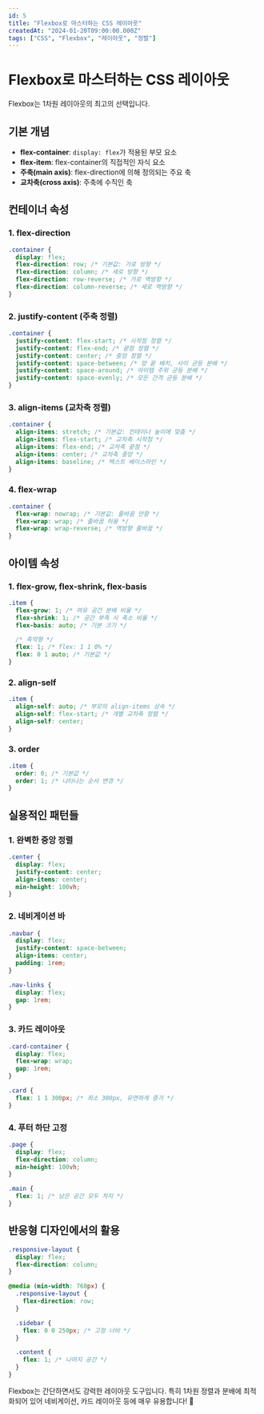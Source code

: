 ```yaml
---
id: 5
title: "Flexbox로 마스터하는 CSS 레이아웃"
createdAt: "2024-01-20T09:00:00.000Z"
tags: ["CSS", "Flexbox", "레이아웃", "정렬"]
---
```


# Flexbox로 마스터하는 CSS 레이아웃

Flexbox는 1차원 레이아웃의 최고의 선택입니다.

## 기본 개념

- **flex-container**: `display: flex`가 적용된 부모 요소
- **flex-item**: flex-container의 직접적인 자식 요소
- **주축(main axis)**: flex-direction에 의해 정의되는 주요 축
- **교차축(cross axis)**: 주축에 수직인 축

## 컨테이너 속성

### 1. flex-direction

```css
.container {
  display: flex;
  flex-direction: row; /* 기본값: 가로 방향 */
  flex-direction: column; /* 세로 방향 */
  flex-direction: row-reverse; /* 가로 역방향 */
  flex-direction: column-reverse; /* 세로 역방향 */
}
```

### 2. justify-content (주축 정렬)

```css
.container {
  justify-content: flex-start; /* 시작점 정렬 */
  justify-content: flex-end; /* 끝점 정렬 */
  justify-content: center; /* 중앙 정렬 */
  justify-content: space-between; /* 양 끝 배치, 사이 균등 분배 */
  justify-content: space-around; /* 아이템 주위 균등 분배 */
  justify-content: space-evenly; /* 모든 간격 균등 분배 */
}
```

### 3. align-items (교차축 정렬)

```css
.container {
  align-items: stretch; /* 기본값: 컨테이너 높이에 맞춤 */
  align-items: flex-start; /* 교차축 시작점 */
  align-items: flex-end; /* 교차축 끝점 */
  align-items: center; /* 교차축 중앙 */
  align-items: baseline; /* 텍스트 베이스라인 */
}
```

### 4. flex-wrap

```css
.container {
  flex-wrap: nowrap; /* 기본값: 줄바꿈 안함 */
  flex-wrap: wrap; /* 줄바꿈 허용 */
  flex-wrap: wrap-reverse; /* 역방향 줄바꿈 */
}
```

## 아이템 속성

### 1. flex-grow, flex-shrink, flex-basis

```css
.item {
  flex-grow: 1; /* 여유 공간 분배 비율 */
  flex-shrink: 1; /* 공간 부족 시 축소 비율 */
  flex-basis: auto; /* 기본 크기 */

  /* 축약형 */
  flex: 1; /* flex: 1 1 0% */
  flex: 0 1 auto; /* 기본값 */
}
```

### 2. align-self

```css
.item {
  align-self: auto; /* 부모의 align-items 상속 */
  align-self: flex-start; /* 개별 교차축 정렬 */
  align-self: center;
}
```

### 3. order

```css
.item {
  order: 0; /* 기본값 */
  order: 1; /* 나타나는 순서 변경 */
}
```

## 실용적인 패턴들

### 1. 완벽한 중앙 정렬

```css
.center {
  display: flex;
  justify-content: center;
  align-items: center;
  min-height: 100vh;
}
```

### 2. 네비게이션 바

```css
.navbar {
  display: flex;
  justify-content: space-between;
  align-items: center;
  padding: 1rem;
}

.nav-links {
  display: flex;
  gap: 1rem;
}
```

### 3. 카드 레이아웃

```css
.card-container {
  display: flex;
  flex-wrap: wrap;
  gap: 1rem;
}

.card {
  flex: 1 1 300px; /* 최소 300px, 유연하게 증가 */
}
```

### 4. 푸터 하단 고정

```css
.page {
  display: flex;
  flex-direction: column;
  min-height: 100vh;
}

.main {
  flex: 1; /* 남은 공간 모두 차지 */
}
```

## 반응형 디자인에서의 활용

```css
.responsive-layout {
  display: flex;
  flex-direction: column;
}

@media (min-width: 768px) {
  .responsive-layout {
    flex-direction: row;
  }

  .sidebar {
    flex: 0 0 250px; /* 고정 너비 */
  }

  .content {
    flex: 1; /* 나머지 공간 */
  }
}
```

Flexbox는 간단하면서도 강력한 레이아웃 도구입니다. 특히 1차원 정렬과 분배에 최적화되어 있어 네비게이션, 카드 레이아웃 등에 매우 유용합니다! 💪

